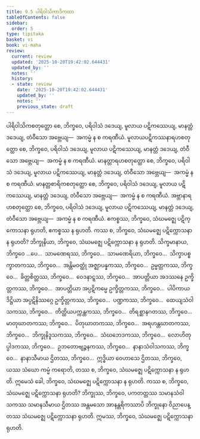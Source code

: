 ```yaml
---
title: 9.5 ပါရိဝါသိကာဒိကထာ
tableOfContents: false
sidebar:
  order: 5
type: tipitaka
basket: vi
book: vi-maha
review:
  current: review
  updated: '2025-10-20T19:42:02.644431'
  updated_by: ''
  notes: ''
  history:
  - state: review
    date: '2025-10-20T19:42:02.644431'
    updated_by: ''
    notes: ''
    previous_state: draft
---
```



<DynamicBreadcrumb />


<ReviewStatus review={frontmatter.review} showDetails={true} />

<HypothesisAnnotation frontmatter={frontmatter} />

<Division number="393" book="vi-maha" e="ch" v="3" p="442">

<Paragraph number="1806" book="vi-maha">
ပါရိဝါသိကစတုတ္ထော စေ, ဘိက္ခဝေ, ပရိဝါသံ ဒဒေယျ, မူလာယ ပဋိကဿေယျ, မာနတ္တံ ဒဒေယျ, တံဝီသော အဗ္ဘေယျ—  အကမ္မံ န စ ကရဏီယံ. မူလာယပဋိကဿနာရဟစတုတ္ထော စေ, ဘိက္ခဝေ, ပရိဝါသံ ဒဒေယျ, မူလာယ ပဋိကဿေယျ, မာနတ္တံ ဒဒေယျ, တံဝီသော အဗ္ဘေယျ—  အကမ္မံ န စ ကရဏီယံ. မာနတ္တာရဟစတုတ္ထော စေ, ဘိက္ခဝေ, ပရိဝါသံ ဒဒေယျ, မူလာယ ပဋိကဿေယျ, မာနတ္တံ ဒဒေယျ, တံဝီသော အဗ္ဘေယျ—  အကမ္မံ န စ ကရဏီယံ. မာနတ္တစာရိကစတုတ္ထော စေ, ဘိက္ခဝေ, ပရိဝါသံ ဒဒေယျ, မူလာယ ပဋိကဿေယျ, မာနတ္တံ ဒဒေယျ, တံဝီသော အဗ္ဘေယျ—  အကမ္မံ န စ ကရဏီယံ. အဗ္ဘာနာရဟစတုတ္ထော စေ, ဘိက္ခဝေ, ပရိဝါသံ ဒဒေယျ, မူလာယ ပဋိကဿေယျ, မာနတ္တံ ဒဒေယျ, တံဝီသော အဗ္ဘေယျ—  အကမ္မံ န စ ကရဏီယံ.
</Paragraph>

</Division>
<Division number="394" book="vi-maha" e="ch" v="3" p="442">

<Paragraph number="1807" book="vi-maha">
ဧကစ္စဿ, ဘိက္ခဝေ, သံဃမဇ္ဈေ ပဋိက္ကောသနာ ရုဟတိ, ဧကစ္စဿ န ရုဟတိ. ကဿ စ, ဘိက္ခဝေ, သံဃမဇ္ဈေ ပဋိက္ကောသနာ န ရုဟတိ? ဘိက္ခုနိယာ, ဘိက္ခဝေ, သံဃမဇ္ဈေ ပဋိက္ကောသနာ န ရုဟတိ. သိက္ခမာနာယ, ဘိက္ခဝေ …ပေ…  သာမဏေရဿ, ဘိက္ခဝေ…  သာမဏေရိယာ, ဘိက္ခဝေ…  သိက္ခာပစ္စက္ခာတကဿ, ဘိက္ခဝေ…  အန္တိမဝတ္ထုံ အဇ္ဈာပန္နကဿ, ဘိက္ခဝေ…  ဥမ္မတ္တကဿ, ဘိက္ခဝေ…  ခိတ္တစိတ္တဿ, ဘိက္ခဝေ…  ဝေဒနာဋ္ဋဿ, ဘိက္ခဝေ…  အာပတ္တိယာ အဒဿနေ ဥက္ခိတ္တကဿ, ဘိက္ခဝေ…  အာပတ္တိယာ အပ္ပဋိကမ္မေ ဥက္ခိတ္တကဿ, ဘိက္ခဝေ…  ပါပိကာယ ဒိဋ္ဌိယာ အပ္ပဋိနိဿဂ္ဂေ ဥက္ခိတ္တကဿ, ဘိက္ခဝေ…  ပဏ္ဍကဿ, ဘိက္ခဝေ…  ထေယျသံဝါသကဿ, ဘိက္ခဝေ…  တိတ္ထိယပက္ကန္တကဿ, ဘိက္ခဝေ…  တိရစ္ဆာနဂတဿ, ဘိက္ခဝေ…  မာတုဃာတကဿ, ဘိက္ခဝေ…  ပိတုဃာတကဿ, ဘိက္ခဝေ…  အရဟန္တဃာတကဿ, ဘိက္ခဝေ…  ဘိက္ခုနိဒူသကဿ, ဘိက္ခဝေ…  သံဃဘေဒကဿ, ဘိက္ခဝေ…  လောဟိတုပ္ပါဒကဿ, ဘိက္ခဝေ…  ဥဘတောဗျဉ္ဇနကဿ, ဘိက္ခဝေ…  နာနာသံဝါသကဿ, ဘိက္ခဝေ…  နာနာသီမာယ ဌိတဿ, ဘိက္ခဝေ…  ဣဒ္ဓိယာ ဝေဟာသေ ဌိတဿ, ဘိက္ခဝေ, ယဿ သံဃော ကမ္မံ ကရောတိ, တဿ စ, ဘိက္ခဝေ, သံဃမဇ္ဈေ ပဋိက္ကောသနာ န ရုဟတိ. ဣမေသံ ခေါ, ဘိက္ခဝေ, သံဃမဇ္ဈေ ပဋိက္ကောသနာ န ရုဟတိ.
</Paragraph>

<Paragraph number="1808" book="vi-maha">
ကဿ စ, ဘိက္ခဝေ, သံဃမဇ္ဈေ ပဋိက္ကောသနာ ရုဟတိ? ဘိက္ခုဿ, ဘိက္ခဝေ, ပကတတ္တဿ သမာနသံဝါသကဿ သမာနသီမာယ ဌိတဿ အန္တမသော အာနန္တရိကဿာပိ ဘိက္ခုနော ဝိညာပေန္တဿ သံဃမဇ္ဈေ ပဋိက္ကောသနာ ရုဟတိ. ဣမဿ, ဘိက္ခဝေ, သံဃမဇ္ဈေ ပဋိက္ကောသနာ ရုဟတိ.
</Paragraph>
</Division>
